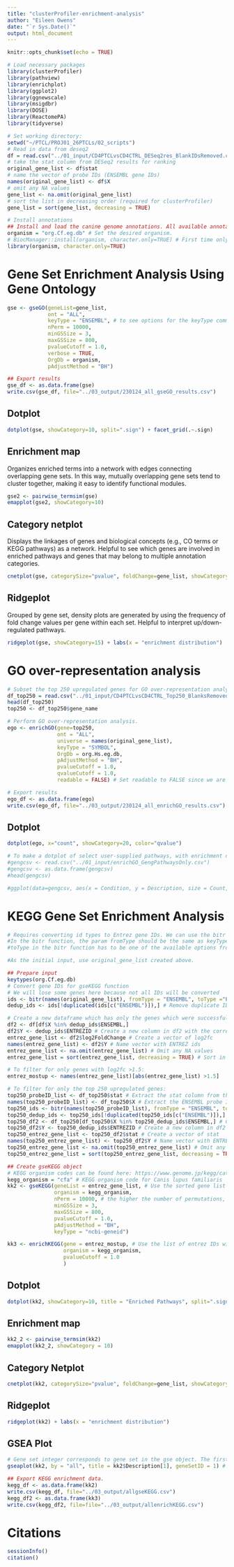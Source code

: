 ```yaml
---
title: "clusterProfiler-enrichment-analysis"
author: "Eileen Owens"
date: "`r Sys.Date()`"
output: html_document
---
```


```r
knitr::opts_chunk$set(echo = TRUE)
```


```r
# Load necessary packages
library(clusterProfiler)
library(pathview)
library(enrichplot)
library(ggplot2)
library(ggnewscale)
library(msigdbr)
library(DOSE)
library(ReactomePA)
library(tidyverse)
```


```r
# Set working directory:
setwd("~/PTCL/PROJ01_26PTCLs/02_scripts")
# Read in data from deseq2
df = read.csv("../01_input/CD4PTCLvsCD4CTRL_DESeq2res_BlankIDsRemoved.csv", header=TRUE)
# take the stat column from DESeq2 results for ranking
original_gene_list <- df$stat
# name the vector of probe IDs (ENSEMBL gene IDs)
names(original_gene_list) <- df$X
# omit any NA values
gene_list <- na.omit(original_gene_list)
# sort the list in decreasing order (required for clusterProfiler)
gene_list = sort(gene_list, decreasing = TRUE)
```

```r
# Install annotations
## Install and load the canine genome annotations. All available annotations can be found here: http://bioconductor.org/packages/release/BiocViews.html#___OrgDb.
organism = "org.Cf.eg.db" # Set the desired organism.
# BiocManager::install(organism, character.only=TRUE) # First time only, then comment out this line.
library(organism, character.only=TRUE)
```

# Gene Set Enrichment Analysis Using Gene Ontology
```r
gse <- gseGO(geneList=gene_list,
             ont = "ALL",
             keyType = "ENSEMBL", # to see options for the keyType command, run keytypes(org.Hs.eg.db)
             nPerm = 10000,
             minGSSize = 3,
             maxGSSize = 800,
             pvalueCutoff = 1.0,
             verbose = TRUE,
             OrgDb = organism,
             pAdjustMethod = "BH")

## Export results
gse_df <- as.data.frame(gse)
write.csv(gse_df, file="../03_output/230124_all_gseGO_results.csv")
```

## Dotplot
```r
dotplot(gse, showCategory=10, split=".sign") + facet_grid(.~.sign)
```

## Enrichment map
Organizes enriched terms into a network with edges connecting overlapping gene sets. In this way, mutually overlapping gene sets tend to cluster together, making it easy to identify functional modules.
```r
gse2 <- pairwise_termsim(gse)
emapplot(gse2, showCategory=10)
```

## Category netplot
Displays the linkages of genes and biological concepts (e.g., CO terms or KEGG pathways) as a network. Helpful to see which genes are involved in enriched pathways and genes that may belong to multiple annotation categories.
```r
cnetplot(gse, categorySize="pvalue", foldChange=gene_list, showCategory=4) # Category size can be either ' pvalue' or 'geneNum'
```

## Ridgeplot
Grouped by gene set, density plots are generated by using the frequency of fold change values per gene within each set. Helpful to interpret up/down-regulated pathways.
```r
ridgeplot(gse, showCategory=15) + labs(x = "enrichment distribution")
```


# GO over-representation analysis
```r
# Subset the top 250 upregulated genes for GO over-representation analysis.
df_top250 = read.csv("../01_input/CD4PTCLvsCD4CTRL_Top250_BlanksRemoved.csv", header=TRUE)
head(df_top250)
top250 <- df_top250$gene_name

# Perform GO over-representation analysis.
ego <- enrichGO(gene=top250,
                ont = "ALL",
                universe = names(original_gene_list),
                keyType = "SYMBOL",
                OrgDb = org.Hs.eg.db,
                pAdjustMethod = "BH",
                pvalueCutoff = 1.0,
                qvalueCutoff = 1.0,
                readable = FALSE) # Set readable to FALSE since we are already using "Symbol" as the keytype.

# Export results
ego_df <- as.data.frame(ego)
write.csv(ego_df, file="../03_output/230124_all_enrichGO_results.csv")
```

## Dotplot
```r
dotplot(ego, x="count", showCategory=20, color="qvalue")

# To make a dotplot of select user-supplied pathways, with enrichment data imported from a CSV (e.g., comparing your dataset to pathways enriched in a publication), run the code below. Otherwise, comment this section out prior to knitting.
#gengcsv <- read.csv("../01_input/enrichGO_GengPathwaysOnly.csv")
#gengcsv <- as.data.frame(gengcsv)
#head(gengcsv)

#ggplot(data=gengcsv, aes(x = Condition, y = Description, size = Count, color = qvalue)) + geom_point() + scale_color_gradient(low = "red", high = "blue") + theme_bw() + ylab("") + xlab("") + ggtitle("GO Enrichment Analysis")
```

# KEGG Gene Set Enrichment Analysis

```r
# Requires converting id types to Entrez gene IDs. We can use the bitr function for this (included in clusterProfiler). It is normal for this call to produce some messages/warnings. 
#In the bitr function, the param fromType should be the same as keyType from the gseGO function above (the annotation source). This param is used again in the next 2 steps: creating dedup_ids and df2.
#toType in the bitr function has to be one of the available options from keyTypes(org.Cf.eg.db) and must map to one of "kegg", "ncbi-geneid", "ncbi-proteinid" or "uniprot" because gseKEGG() only accpets one of these 4 options as its keytype parameter.

#As the initial input, use original_gene_list created above.

## Prepare input
keytypes(org.Cf.eg.db)
# Convert gene IDs for gseKEGG function
# We will lose some genes here because not all IDs will be converted
ids <- bitr(names(original_gene_list), fromType = "ENSEMBL", toType ="ENTREZID", OrgDb=organism)
dedup_ids <- ids[!duplicated(ids[c("ENSEMBL")]),] # Remove duplicate IDS (should be whatever was selected as keyType)

# Create a new dataframe which has only the genes which were successfully mapped using the bitr function.
df2 <- df[df$X %in% dedup_ids$ENSEMBL,]
df2$Y <- dedup_ids$ENTREZID # Create a new column in df2 with the corresponding ENTREZ IDs
entrez_gene_list <- df2$log2FoldChange # Create a vector of log2fc
names(entrez_gene_list) <- df2$Y # Name vector with ENTREZ ids
entrez_gene_list <- na.omit(entrez_gene_list) # Omit any NA values
entrez_gene_list = sort(entrez_gene_list, decreasing = TRUE) # Sort in decreasing order

# To filter for only genes with log2fc >1.5:
entrez_mostup <- names(entrez_gene_list)[abs(entrez_gene_list) >1.5]

# To filter for only the top 250 upregulated genes:
top250_probeID_list <- df_top250$stat # Extract the stat column from the previously sorted data frame.
names(top250_probeID_list) <- df_top250$X # Extract the ENSEMBL probe IDs
top250_ids <- bitr(names(top250_probeID_list), fromType = "ENSEMBL", toType ="ENTREZID", OrgDb=organism) # Convert to ENTREZID
top250_dedup_ids <- top250_ids[!duplicated(top250_ids[c("ENSEMBL")]),] # Remove duplicates
top250_df2 <- df_top250[df_top250$X %in% top250_dedup_ids$ENSEMBL,] # Create a new dataframe which has only the genes which were successfully mapped using the bitr function.
top250_df2$Y <- top250_dedup_ids$ENTREZID # Create a new column in df2 with the corresponding ENTREZ IDs
top250_entrez_gene_list <- top250_df2$stat # Create a vector of stat
names(top250_entrez_gene_list) <- top250_df2$Y # Name vector with ENTREZ ids
top250_entrez_gene_list <- na.omit(top250_entrez_gene_list) # Omit any NA values
top250_entrez_gene_list = sort(top250_entrez_gene_list, decreasing = TRUE) # Sort in decreasing order

```

```r
## Create gseKEGG object
# KEGG organism codes can be found here: https://www.genome.jp/kegg/catalog/org_list.html
kegg_organism = "cfa" # KEGG organism code for Canis lupus familiaris
kk2 <- gseKEGG(geneList = entrez_gene_list, # Use the sorted gene list with Entrez IDs
               organism = kegg_organism,
               nPerm = 10000, # the higher the number of permutations, the more accurate your result
               minGSSize = 3,
               maxGSSize = 800,
               pvalueCutoff = 1.0,
               pAdjustMethod = "BH",
               keyType = "ncbi-geneid")

kk3 <- enrichKEGG(gene = entrez_mostup, # Use the list of entrez IDs with log2fc > 1.5
                  organism = kegg_organism,
                  pvalueCutoff = 1.0
                  )
```

## Dotplot
```r
dotplot(kk2, showCategory=10, title = "Enriched Pathways", split=".sign") + facet_grid(.~.sign)
```

## Enrichment map
```r
kk2_2 <- pairwise_termsim(kk2)
emapplot(kk2_2, showCategory = 10)
```

## Category Netplot
```r
cnetplot(kk2, categorySize="pvalue", foldChange=gene_list, showCategory=5, node_label='category') # categorySize can be either 'pvalue' or 'geneNum'
```


## Ridgeplot
```r
ridgeplot(kk2) + labs(x = "enrichment distribution")
```

## GSEA Plot
```r
# Gene set integer corresponds to gene set in the gse object. The first gene set is 1, second gene set is 2, etc.
gseaplot(kk2, by = "all", title = kk2$Description[1], geneSetID = 1) # Use the "Gene Set" param for the index in the title, and as the value for geneSetId
```

```r
## Export KEGG enrichment data.
kegg_df <- as.data.frame(kk2)
write.csv(kegg_df, file="../03_output/allgseKEGG.csv")
kegg_df2 <- as.data.frame(kk3)
write.csv(kegg_df2, file=file="../03_output/allenrichKEGG.csv")
```


# Citations
```r
sessionInfo()
citation()
```
